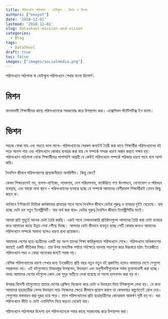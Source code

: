```yaml
---
title: পরিসংখ্যান পাঠশালা - ডেটাস্কুল - মিশন ও ভিশন
authors: ["enayet"]
date: '2018-12-01'
lastmod: '2018-12-01'
slug: dataskool-mission-and-vision
categories:
  - Blog
tags:
  - DataSkool
draft: true
toc: false
images: ["images/socialmedia.png"]
---
```


পরিসংখ্যান পাঠশালা বা ডেটাস্কুল পরিসংখ্যান শেখার বাংলা রিসোর্স। 

# মিশন

বাংলাভাষী শিক্ষার্থীদের কাছে পরিসংখ্যানকে সহজবোদ্ধ করে উপস্থাপন করা। এক্সেসিবল স্ট্যাটিসটিক্স ইন বাংলা।

# ভিশন

সহজে বোঝা যায় এবং পড়তে ভাল লাগে-- পরিসংখ্যানের সেরকম কনটেন্ট তৈরী করা যাতে শিক্ষার্থীরা পরিসংখ্যানের বই পড়ে আনন্দ পায় এবং পরিসংখ্যান কোথায় ব্যবহার করা যায় সে সম্পর্কে সম্মক ধারণা অর্জন করতে সক্ষম হয়। পরিসংখ্যান পাঠশালা থেকে শিক্ষার্থীদের পাশাপাশি আগ্রহী যে কেউই পরিসংখ্যান সম্পর্কে পরিস্কার ধারণা পাবে বলে আশা করি।
 
দৈনন্দিন জীবনে পরিসংখ্য়ানের প্রয়োজনীয়তা অপরিসীম। কিন্তু কেন? 

কেবল শিক্ষাক্রমেই নয়, ব্যবসা-বাণিজ্যে, গবেষণায়, দেশ পরিচালনায়, ফ্যাক্টরিতে পণ্য উৎপাদনে, যোগাযোগ ও পরিবহন ব্যবস্থায়, এবং আরো নানা স্থানে -- পরিসংখ্যানের ব্যবহার হচ্ছে যে সম্পর্কে আমাদের বেশীরভাগ শিক্ষার্থীরাই তেমন কিছু জানে না।

বর্তমানে ইন্টারনেট ভিত্তিক কর্মকান্ডের প্রসারের সাথে সাথে দৈনন্দিন জীবনে ডেটার গুরুত্ব ও ব্যবহার দুইই বেড়েছে। বলা হচ্ছে ডেটা হল নতুন ইলেক্ট্রিসিটি। যার অর্থ করা যায়-- ডেটার গুরুত্ব দৈনন্দিন জীবনে ইলেক্ট্রিসিটির মতই। 

আমরা প্রতি মুহূর্তে অনেক ডেটা তৈরি করছি। একই সাথে সেবাদানকারি প্রতিষ্ঠানগুলো আমাদের তৈরি করা ডেটা ব্যবহার করে আমাদের কাছে উন্নত সেবা পৌঁছে দিচ্ছে। আপনার ডেটা কীভাবে ব্যবহৃত হচ্ছে সেটি বোঝার জন্যও আমাদের পরিসংখ্যান সম্পর্কে সামান্য হলেও ধারণা রাখা প্রয়োজন। 

আমাদের দেশের  ছাত্র-ছাত্রীদের একটি বড় অংশ তাদের শিক্ষা কারিকুলামে পরিসংখ্যান শেখে। পরিসংখ্যান অধিকাংশের কাছেই একটি ভীতিকর বিষয়। তার উপর মাধ্যমিক পর্যায়ে সর্বক্ষেত্রে বাংলায় পড়াশুনা করে উচ্চস্তরে হঠাৎ ইংরেজীতে পরিসংখ্যান পড়া ও বোঝা অনেকের জন্যই সহজ নয়।

বেসিক পরিসংখ্যানের ধারণা শেখার জন্য ইংরেজীতে প্রতি বছর নতুন নতুন বই প্রকাশিত হলেও আমাদের দেশে সেগুলো সহজলভ্য নয়। এই বইগুলোতে বিষয়বস্তুর উপস্থাপন, উদাহরণ এবং অনুশীলনীগুলোকে সর্বদা যুযোপযোগী করা হচ্ছে। অথচ আমাদের দেশের বইগুলো কোন এক সুদূর অতীতে লেখা হয়েছে যা সহসা হালনাগদ করা হয় না।

উপরন্ত বিদেশী বইগুলোতে তাদের দেশের প্রেক্ষিত বিবেচনা করে ডেটা ও উদাহরণ দিয়ে টপিকগুলো লেখা হয়। যে জন্য আমাদের ছাত্রছাত্রীরা সেসব উদাহরণ পড়ে নিজেদের ক্ষেত্রে কীভাবে প্রয়োগ করবে তা কেবলমাত্র কল্পণাতেই রেখে দেয়। সেগুলোর বাস্তবায়ন করা দূরূহ হয়ে পড়ে। ফলে পরিসংখ্যানের প্রতি ছাত্রছাত্রীদের কোনরকম আকর্ষণ সৃষ্টি হয় না। বরং পরিসংখ্যান ভীতি ও ডেটা এনালিসিস নিয়ে জড়তা থেকেই যায়। 

পরিসংখ্যান পাঠশালার উদ্দেশ্য হল পরিসংখ্যানকে সবার কাছে সহজবোদ্ধ করে উপস্থাপন করা।



